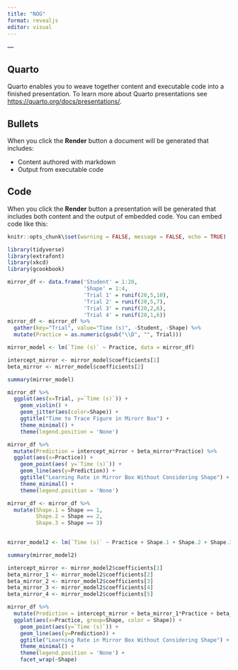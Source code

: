 ```yaml
---
title: "NOG"
format: revealjs
editor: visual
---
```

\fontdir[fonts/]
---

## Quarto

Quarto enables you to weave together content and executable code into a finished presentation. To learn more about Quarto presentations see <https://quarto.org/docs/presentations/>.

## Bullets

When you click the **Render** button a document will be generated that includes:

-   Content authored with markdown
-   Output from executable code

## Code

When you click the **Render** button a presentation will be generated that includes both content and the output of embedded code. You can embed code like this:

```r
knitr::opts_chunk\$set(warning = FALSE, message = FALSE, echo = TRUE)
```

```r
library(tidyverse)
library(extrafont)
library(xkcd)
library(gcookbook) 
```


```r
mirror_df <- data.frame('Student' = 1:20,
                        'Shape' = 1:4,
                        'Trial 1' = runif(20,5,10),
                        'Trial 2' = runif(20,5,7),
                        'Trial 3' = runif(20,2,6),
                        'Trial 4' = runif(20,1,6))
mirror_df <- mirror_df %>%
  gather(key="Trial", value="Time (s)", -Student, -Shape) %>%
  mutate(Practice = as.numeric(gsub("\\D", "", Trial)))

mirror_model <- lm(`Time (s)` ~ Practice, data = mirror_df) 

intercept_mirror <- mirror_model$coefficients[1]
beta_mirror <- mirror_model$coefficients[2]

summary(mirror_model)
```

```r
mirror_df %>%
  ggplot(aes(x=Trial, y=`Time (s)`)) +
    geom_violin() +
    geom_jitter(aes(color=Shape)) +
    ggtitle("Time to Trace Figure in Mirorr Box") +
    theme_minimal() +
    theme(legend.position = 'None')
```

```r
mirror_df %>%
  mutate(Prediction = intercept_mirror + beta_mirror*Practice) %>%
  ggplot(aes(x=Practice)) +
    geom_point(aes( y=`Time (s)`)) +
    geom_line(aes(y=Prediction)) +
    ggtitle("Learning Rate in Mirror Box Without Considering Shape") +
    theme_minimal() +
    theme(legend.position = 'None')
```
```r
mirror_df <- mirror_df %>%
  mutate(Shape.1 = Shape == 1,
         Shape.2 = Shape == 2,
         Shape.3 = Shape == 3)
  

mirror_model2 <- lm(`Time (s)` ~ Practice + Shape.1 + Shape.2 + Shape.3, data = mirror_df) 

summary(mirror_model2)

intercept_mirror <- mirror_model2$coefficients[1]
beta_mirror_1 <- mirror_model2$coefficients[2]
beta_mirror_2 <- mirror_model2$coefficients[3]
beta_mirror_3 <- mirror_model2$coefficients[4]
beta_mirror_4 <- mirror_model2$coefficients[5]

mirror_df %>%
  mutate(Prediction = intercept_mirror + beta_mirror_1*Practice + beta_mirror_2*Shape.1 + beta_mirror_3*Shape.2 + beta_mirror_4*Shape.3) %>%
  ggplot(aes(x=Practice, group=Shape, color = Shape)) +
    geom_point(aes(y=`Time (s)`)) +
    geom_line(aes(y=Prediction)) +
    ggtitle("Learning Rate in Mirror Box Without Considering Shape") +
    theme_minimal() +
    theme(legend.position = 'None') +
    facet_wrap(~Shape)
```